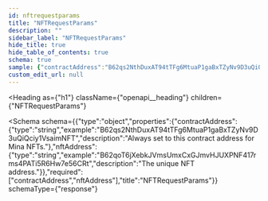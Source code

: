 ```yaml
---
id: nftrequestparams
title: "NFTRequestParams"
description: ""
sidebar_label: "NFTRequestParams"
hide_title: true
hide_table_of_contents: true
schema: true
sample: {"contractAddress":"B62qs2NthDuxAT94tTFg6MtuaP1gaBxTZyNv9D3uQiQciy1VsaimNFT","nftAddress":"B62qoT6jXebkJVmsUmxCxGJmvHJUXPNF417rms4PATi5R6Hw7e56CRt"}
custom_edit_url: null
---
```



<Heading
  as={"h1"}
  className={"openapi__heading"}
  children={"NFTRequestParams"}
>
</Heading>





<Schema
  schema={{"type":"object","properties":{"contractAddress":{"type":"string","example":"B62qs2NthDuxAT94tTFg6MtuaP1gaBxTZyNv9D3uQiQciy1VsaimNFT","description":"Always set to this contract address for Mina NFTs."},"nftAddress":{"type":"string","example":"B62qoT6jXebkJVmsUmxCxGJmvHJUXPNF417rms4PATi5R6Hw7e56CRt","description":"The unique NFT address."}},"required":["contractAddress","nftAddress"],"title":"NFTRequestParams"}}
  schemaType={"response"}
>
  
</Schema>
            